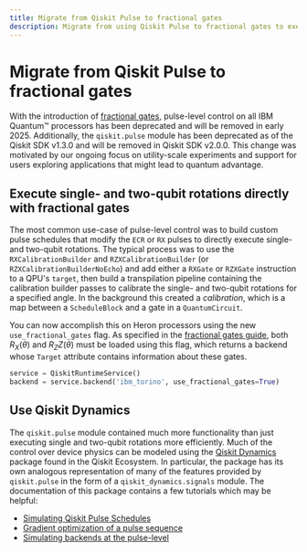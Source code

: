 ```yaml
---
title: Migrate from Qiskit Pulse to fractional gates
description: Migrate from using Qiskit Pulse to fractional gates to execute single and two-qubit rotations
---
```


# Migrate from Qiskit Pulse to fractional gates

With the introduction of [fractional gates](../guides/fractional-gates), pulse-level control on all IBM Quantum&trade; processors has been deprecated and will be removed in early 2025. Additionally, the `qiskit.pulse` module has been deprecated as of the Qiskit SDK v1.3.0 and will be removed in Qiskit SDK v2.0.0. This change was motivated by our ongoing focus on utility-scale experiments and support for users exploring applications that might lead to quantum advantage.

## Execute single- and two-qubit rotations directly with fractional gates

The most common use-case of pulse-level control was to build custom pulse schedules that modify the `ECR` or `RX` pulses to directly execute single- and two-qubit rotations. The typical process was to use the `RXCalibrationBuilder` and `RZXCalibrationBuilder` (or `RZXCalibrationBuilderNoEcho`) and add either a `RXGate` or `RZXGate` instruction to a QPU's `target`, then build a transpilation pipeline containing the calibration builder passes to calibrate the single- and two-qubit rotations for a specified angle. In the background this created a *calibration*, which is a map between a `ScheduleBlock` and a gate in a `QuantumCircuit`.

You can now accomplish this on Heron processors using the new `use_fractional_gates` flag. As specified in the [fractional gates guide](/guides/fractional-gates), both $R_X(\theta)$ and $R_ZZ(\theta)$ must be loaded using this flag, which returns a backend whose `Target` attribute contains information about these gates.

```python
service = QiskitRuntimeService()
backend = service.backend('ibm_torino', use_fractional_gates=True)
```


## Use Qiskit Dynamics

The `qiskit.pulse` module contained much more functionality than just executing single and two-qubit rotations more efficiently. Much of the control over device physics can be modeled using the [Qiskit Dynamics](https://qiskit-community.github.io/qiskit-dynamics/) package found in the Qiskit Ecosystem. In particular, the package has its own analogous representation of many of the features provided by `qiskit.pulse` in the form of a `qiskit_dynamics.signals` module.  The documentation of this package contains a few tutorials which may be helpful:

- [Simulating Qiskit Pulse Schedules](https://qiskit-community.github.io/qiskit-dynamics/tutorials/qiskit_pulse.html)
- [Gradient optimization of a pulse sequence](https://qiskit-community.github.io/qiskit-dynamics/tutorials/optimizing_pulse_sequence.html)
- [Simulating backends at the pulse-level](https://qiskit-community.github.io/qiskit-dynamics/tutorials/dynamics_backend.html)